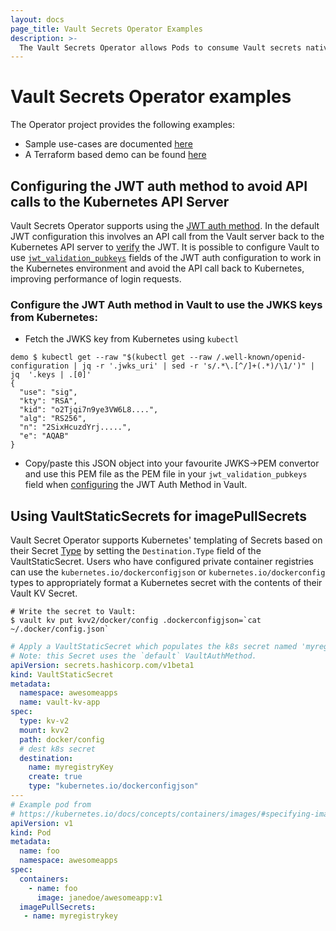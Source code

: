 ```yaml
---
layout: docs
page_title: Vault Secrets Operator Examples
description: >-
  The Vault Secrets Operator allows Pods to consume Vault secrets natively from Kubernetes Secrets.
---
```


# Vault Secrets Operator examples

The Operator project provides the following examples:
- Sample use-cases are documented [here](https://github.com/hashicorp/vault-secrets-operator#samples)
- A Terraform based demo can be found [here](https://github.com/hashicorp/vault-secrets-operator/tree/main/demo)

## Configuring the JWT auth method to avoid API calls to the Kubernetes API Server

Vault Secrets Operator supports using the [JWT auth method](/vault/docs/platform/k8s/vso/api-reference#vaultauthconfigjwt).
In the default JWT configuration this involves an API call from the Vault server back to the Kubernetes API server to [verify](/vault/docs/auth/jwt#jwt-verification) the JWT.
It is possible to configure Vault to use [`jwt_validation_pubkeys`](/vault/api-docs/auth/jwt#jwt_validation_pubkeys) fields of the JWT auth configuration
to work in the Kubernetes environment and avoid the API call back to Kubernetes, improving performance of login requests.

### Configure the JWT Auth method in Vault to use the JWKS keys from Kubernetes:

* Fetch the JWKS key from Kubernetes using `kubectl`

```shell
demo $ kubectl get --raw "$(kubectl get --raw /.well-known/openid-configuration | jq -r '.jwks_uri' | sed -r 's/.*\.[^/]+(.*)/\1/')" | jq  '.keys | .[0]'
{
  "use": "sig",
  "kty": "RSA",
  "kid": "o2Tjqi7n9ye3VW6L8....",
  "alg": "RS256",
  "n": "2SixHcuzdYrj.....",
  "e": "AQAB"
}
````

* Copy/paste this JSON object into your favourite JWKS->PEM convertor and use this PEM file as the
PEM file in your `jwt_validation_pubkeys` field when [configuring](/vault/api-docs/auth/jwt#configure) the JWT Auth Method in Vault.


## Using VaultStaticSecrets for imagePullSecrets

Vault Secret Operator supports Kubernetes' templating of Secrets based on their
Secret [Type](https://kubernetes.io/docs/concepts/configuration/secret/#secret-types) by setting the
`Destination.Type` field of the VaultStaticSecret. Users who have configured private container registries
can use the `kubernetes.io/dockerconfigjson` or `kubernetes.io/dockerconfig` types to appropriately format
a Kubernetes secret with the contents of their Vault KV Secret.

```shell
# Write the secret to Vault:
$ vault kv put kvv2/docker/config .dockerconfigjson=`cat ~/.docker/config.json`
```

```yaml
# Apply a VaultStaticSecret which populates the k8s secret named 'myregistryKey' in the applications namespace
# Note: this Secret uses the `default` VaultAuthMethod.
apiVersion: secrets.hashicorp.com/v1beta1
kind: VaultStaticSecret
metadata:
  namespace: awesomeapps
  name: vault-kv-app
spec:
  type: kv-v2
  mount: kvv2
  path: docker/config
  # dest k8s secret
  destination:
    name: myregistryKey
    create: true
    type: "kubernetes.io/dockerconfigjson"
---
# Example pod from
# https://kubernetes.io/docs/concepts/containers/images/#specifying-imagepullsecrets-on-a-pod
apiVersion: v1
kind: Pod
metadata:
  name: foo
  namespace: awesomeapps
spec:
  containers:
    - name: foo
      image: janedoe/awesomeapp:v1
  imagePullSecrets:
   - name: myregistrykey
```
